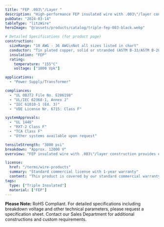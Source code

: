 ```yaml
---
title: "FEP .003\"/Layer "
description: "High-performance FEP insulated wire with .003\"/layer construction, engineered for power supply and transformer applications requiring superior insulation properties."
pubDate: "2024-03-14"
tableType: "litzWire"
heroImage: "@/assets/products/catalog/triple-fep-003-black.webp"

# Detailed Specifications (for product page)
construction:
  sizeRange: "10 AWG - 36 AWG\nNot all sizes listed in chart"
  conductor: "Tin plated copper, solid or stranded (ASTM B-33/ASTM B-286). Bare copper and other conductors available."
  insulation: "FEP"
  rating:
    temperature: "155°C"
    voltage: ["1000 Vpk"]

applications:
  - "Power Supply/Transformer"

compliances:
  - "UL OBJT2 File No. E206198"
  - "UL/IEC 62368-1, Annex J"
  - "IEC 61010-1 (Ed. 3)"
  - "VDE License Nr. 6715: Class F"

systemApprovals:
  - "UL 1446"
  - "RXT-2 Class F"
  - "TCA Class F"
  - "Other systems available upon request"

tensileStrength: "3000 psi"
breakdown: "Approx. 12000 V"
overview: "FEP insulated wire with .003\"/layer construction provides excellent chemical resistance and superior electrical properties. This triple-insulated wire is specifically engineered for power supply and transformer applications requiring enhanced insulation and reliable performance."

license:
  href: "/terms/wire-products"
  summary: "Standard commercial license with 1-year warranty"
  content: "This product is covered by our standard commercial warranty for a period of one year from the date of purchase. The warranty covers manufacturing defects and material failures under normal use conditions. Custom modifications or applications outside the specified parameters may void the warranty."
tags:
  type: ["Triple Insulated"]
  material: ["FEP"]
---
```



<WireDataTable data={wireData} client:load  />

**Please Note:** RoHS Compliant. For detailed specifications including breakdown voltage and other technical parameters, please request a specification sheet. Contact our Sales Department for additional constructions and custom requirements. 